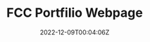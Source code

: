 ---
slug: "fcc-portfilio-webpage"
title: "FCC Portfilio Webpage"
description: "A simple and clean portfolio for a web developer. Practice Responsive Web Design."
techs:
  - "html"
  - "bootstrap"
  - "sass"
date: "2022-12-09T00:04:06Z"
repoUrl: "https://github.com/PabloPicas0/FCC-Portfilio-Webpage"
homepageUrl: "https://pablopicas0.github.io/FCC-Portfilio-Webpage/"
banner: "./images/banner.jpg"
---